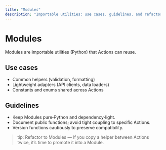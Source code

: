 ```yaml
---
title: "Modules"
description: "Importable utilities: use cases, guidelines, and refactoring"
---
```


# Modules

Modules are importable utilities (Python) that Actions can reuse.

## Use cases
- Common helpers (validation, formatting)
- Lightweight adapters (API clients, data loaders)
- Constants and enums shared across Actions

## Guidelines
- Keep Modules pure‑Python and dependency‑light.
- Document public functions; avoid tight coupling to specific Actions.
- Version functions cautiously to preserve compatibility.

> tip: Refactor to Modules — If you copy a helper between Actions twice, it’s time to promote it into a Module.

